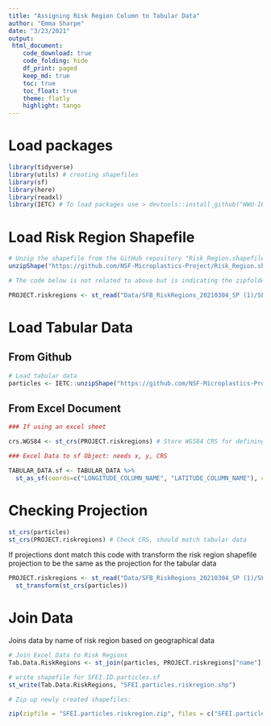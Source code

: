 ```yaml
---
title: "Assigning Risk Region Column to Tabular Data"
author: "Emma Sharpe"
date: "3/23/2021"
output: 
 html_document:
    code_download: true
    code_folding: hide
    df_print: paged
    keep_md: true
    toc: true
    toc_float: true
    theme: flatly
    highlight: tango
---
```

# Load packages
```r
library(tidyverse)
library(utils) # creating shapefiles
library(sf)
library(here)
library(readxl)
library(IETC) # To load packages use > devtools::install_github("WWU-IETC-R-Collab/IETC")
```

# Load Risk Region Shapefile
```r
# Unzip the shapefile from the GitHub repository "Risk_Region.shapefile"
unzipShape("https://github.com/NSF-Microplastics-Project/Risk_Region.shapefile/raw/main/Data/SFB_RiskRegions_20210304_SP.zip")

# The code below is not related to above but is indicating the zipfolder in this working directory. I am taking out the .shp to be use when cutting the data. 

PROJECT.riskregions <- st_read("Data/SFB_RiskRegions_20210304_SP (1)/SFB_RiskRegions_20210304_SP.shp")
```

# Load Tabular Data {.tabset}

## From Github
```r
# Load tabular data
particles <- IETC::unzipShape("https://github.com/NSF-Microplastics-Project/Cutting_by_RiskRegions/raw/main/Data/SFEI.particles.studyarea.zip")
```

## From Excel Document
```r
### If using an excel sheet 

crs.WGS84 <- st_crs(PROJECT.riskregions) # Store WGS84 CRS for defining CRS of tabular data

### Excel Data to sf Object: needs x, y, CRS

TABULAR_DATA.sf <- TABULAR_DATA %>% 
  st_as_sf(coords=c("LONGITUDE_COLUMN_NAME", "LATITUDE_COLUMN_NAME"), crs = crs.WGS84)
```

# Checking Projection
```r
st_crs(particles)
st_crs(PROJECT.riskregions) # Check CRS, should match tabular data
```

If projections dont match this code with transform the risk region shapefile projection to be the same as the projection for the tabular data 
```r
PROJECT.riskregions <- st_read("Data/SFB_RiskRegions_20210304_SP (1)/SFB_RiskRegions_20210304_SP.shp") %>% # transforms shapefile CRS to WGS84 vs NAD83
  st_transform(st_crs(particles))
```

# Join Data
Joins data by name of risk region based on geographical data 
```r
# Join Excel Data to Risk Regions
Tab.Data.RiskRegions <- st_join(particles, PROJECT.riskregions["name"])
```

```r
# write shapefile for SFEI.ID.particles.sf
st_write(Tab.Data.RiskRegions, "SFEI.particles.riskregion.shp")

# Zip up newly created shapefiles:

zip(zipfile = "SFEI.particles.riskregion.zip", files = c("SFEI.particles.riskregion.dbf", "SFEI.particles.riskregion.prj", "SFEI.particles.riskregion.shp", "SFEI.particles.riskregion.shx")) 

```
